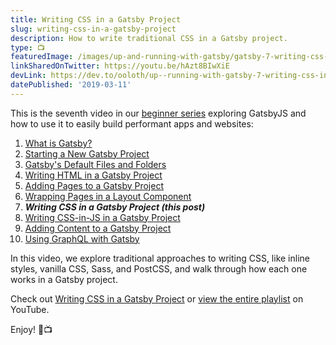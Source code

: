 ```yaml
---
title: Writing CSS in a Gatsby Project
slug: writing-css-in-a-gatsby-project
description: How to write traditional CSS in a Gatsby project.
type: 📺
featuredImage: /images/up-and-running-with-gatsby/gatsby-7-writing-css-in-a-gatsby-project.png
linkSharedOnTwitter: https://youtu.be/hAzt8BIwXiE
devLink: https://dev.to/ooloth/up--running-with-gatsby-7-writing-css-in-a-gatsby-project-1l3j
datePublished: '2019-03-11'
---
```


This is the seventh video in our [beginner series](https://www.youtube.com/watch?v=jAa1wh5ATm0&list=PLHBEcHVSROXQQhXpNhmiVKKcw72Cc0V-U) exploring GatsbyJS and how to use it to easily build performant apps and websites:

1. [What is Gatsby?](/what-is-gatsby)
2. [Starting a New Gatsby Project](/starting-a-new-gatsby-project)
3. [Gatsby's Default Files and Folders](/gatsbys-default-files-and-folders)
4. [Writing HTML in a Gatsby Project](/writing-html-in-a-gatsby-project)
5. [Adding Pages to a Gatsby Project](/adding-pages-to-a-gatsby-project)
6. [Wrapping Pages in a Layout Component](/wrapping-pages-in-a-layout-component)
7. **_Writing CSS in a Gatsby Project (this post)_**
8. [Writing CSS-in-JS in a Gatsby Project](/writing-css-in-js-in-a-gatsby-project)
9. [Adding Content to a Gatsby Project](/adding-content-to-a-gatsby-project)
10. [Using GraphQL with Gatsby](/using-graphql-with-gatsby)

In this video, we explore traditional approaches to writing CSS, like inline styles, vanilla CSS, Sass, and PostCSS, and walk through how each one works in a Gatsby project.

Check out [Writing CSS in a Gatsby Project](https://youtu.be/hAzt8BIwXiE) or [view the entire playlist](https://www.youtube.com/watch?v=jAa1wh5ATm0&list=PLHBEcHVSROXQQhXpNhmiVKKcw72Cc0V-U) on YouTube.

Enjoy! 🎉📺
